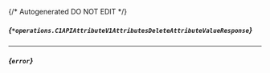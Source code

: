 {/* Autogenerated DO NOT EDIT  */}

##### *{`*operations.C1APIAttributeV1AttributesDeleteAttributeValueResponse`}*
<Collapsible defaultOpen openLabel={Labels.showProperties} closeLabel={Labels.hideProperties}>
    <C1APIAttributeV1AttributesDeleteAttributeValueResponse/>
</Collapsible>

---
##### *{`error`}*


